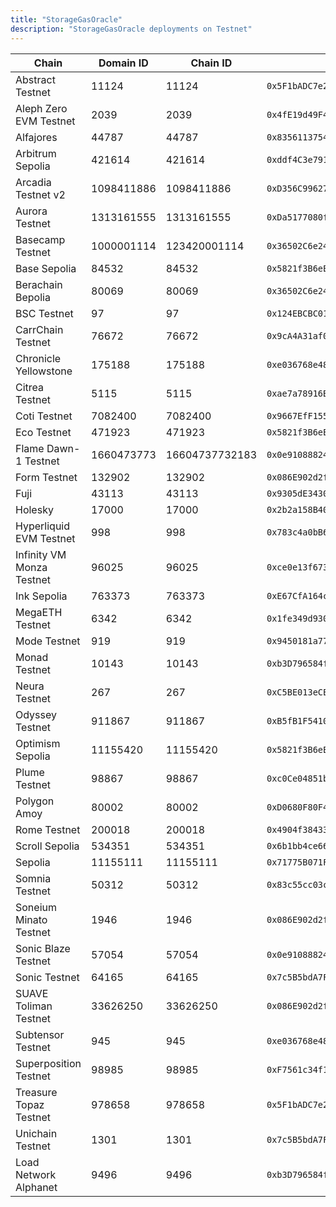 ```yaml
---
title: "StorageGasOracle"
description: "StorageGasOracle deployments on Testnet"
---
```


| Chain | Domain ID | Chain ID | Address | Explorer |
|-------|-----------|----------|---------|----------|
| Abstract Testnet | 11124 | 11124 | `0x5F1bADC7e28B9b4C98f58dB4e5841e5bf63A7A52` | [explorer.testnet.abs.xyz](https://explorer.testnet.abs.xyz/address/0x5F1bADC7e28B9b4C98f58dB4e5841e5bf63A7A52) |
| Aleph Zero EVM Testnet | 2039 | 2039 | `0x4fE19d49F45854Da50b6009258929613EC92C147` | [evm-explorer-testnet.alephzero.org](https://evm-explorer-testnet.alephzero.org/address/0x4fE19d49F45854Da50b6009258929613EC92C147) |
| Alfajores | 44787 | 44787 | `0x8356113754C7aCa297Db3089b89F87CC125499fb` | [explorer.celo.org](https://explorer.celo.org/alfajores/address/0x8356113754C7aCa297Db3089b89F87CC125499fb) |
| Arbitrum Sepolia | 421614 | 421614 | `0xddf4C3e791caCaFd26D7fb275549739B38ae6e75` | [sepolia.arbiscan.io](https://sepolia.arbiscan.io/address/0xddf4C3e791caCaFd26D7fb275549739B38ae6e75) |
| Arcadia Testnet v2 | 1098411886 | 1098411886 | `0xD356C996277eFb7f75Ee8bd61b31cC781A12F54f` | [explorer.khalani.network](https://explorer.khalani.network/address/0xD356C996277eFb7f75Ee8bd61b31cC781A12F54f) |
| Aurora Testnet | 1313161555 | 1313161555 | `0xDa5177080f7fC5d9255eB32cC64B9b4e5136A716` | [explorer.testnet.aurora.dev](https://explorer.testnet.aurora.dev/address/0xDa5177080f7fC5d9255eB32cC64B9b4e5136A716) |
| Basecamp Testnet | 1000001114 | 123420001114 | `0x36502C6e24C51ba4839c4c4A070aeB52E1adB672` | [basecamp.cloud.blockscout.com](https://basecamp.cloud.blockscout.com/address/0x36502C6e24C51ba4839c4c4A070aeB52E1adB672) |
| Base Sepolia | 84532 | 84532 | `0x5821f3B6eE05F3dC62b43B74AB1C8F8E6904b1C8` | [sepolia.basescan.org](https://sepolia.basescan.org/address/0x5821f3B6eE05F3dC62b43B74AB1C8F8E6904b1C8) |
| Berachain Bepolia | 80069 | 80069 | `0x36502C6e24C51ba4839c4c4A070aeB52E1adB672` | [bepolia.beratrail.io](https://bepolia.beratrail.io/address/0x36502C6e24C51ba4839c4c4A070aeB52E1adB672) |
| BSC Testnet | 97 | 97 | `0x124EBCBC018A5D4Efe639f02ED86f95cdC3f6498` | [testnet.bscscan.com](https://testnet.bscscan.com/address/0x124EBCBC018A5D4Efe639f02ED86f95cdC3f6498) |
| CarrChain Testnet | 76672 | 76672 | `0x9cA4A31af0f3a8fe2806599467912809D3e17ECB` | [testnet.carrscan.io](https://testnet.carrscan.io/address/0x9cA4A31af0f3a8fe2806599467912809D3e17ECB) |
| Chronicle Yellowstone | 175188 | 175188 | `0xe036768e48Cb0D42811d2bF0748806FCcBfCd670` | [yellowstone-explorer.litprotocol.com](https://yellowstone-explorer.litprotocol.com/address/0xe036768e48Cb0D42811d2bF0748806FCcBfCd670) |
| Citrea Testnet | 5115 | 5115 | `0xae7a78916Ba4c507aCB2F0e474ace545Ff4bF841` | [explorer.testnet.citrea.xyz](https://explorer.testnet.citrea.xyz/address/0xae7a78916Ba4c507aCB2F0e474ace545Ff4bF841) |
| Coti Testnet | 7082400 | 7082400 | `0x9667EfF1556A9D092fdbeC09244CB99b677E9D1E` | [testnet.cotiscan.io](https://testnet.cotiscan.io/address/0x9667EfF1556A9D092fdbeC09244CB99b677E9D1E) |
| Eco Testnet | 471923 | 471923 | `0x5821f3B6eE05F3dC62b43B74AB1C8F8E6904b1C8` | [eco-testnet.explorer.caldera.xyz](https://eco-testnet.explorer.caldera.xyz//address/0x5821f3B6eE05F3dC62b43B74AB1C8F8E6904b1C8) |
| Flame Dawn-1 Testnet | 1660473773 | 16604737732183 | `0x0e91088824Fa6E2675b2a53DA3491a9B098bD868` | [explorer.flame.dawn-1.astria.org](https://explorer.flame.dawn-1.astria.org/address/0x0e91088824Fa6E2675b2a53DA3491a9B098bD868) |
| Form Testnet | 132902 | 132902 | `0x086E902d2f99BcCEAa28B31747eC6Dc5fd43B1bE` | [sepolia-explorer.form.network](https://sepolia-explorer.form.network/address/0x086E902d2f99BcCEAa28B31747eC6Dc5fd43B1bE) |
| Fuji | 43113 | 43113 | `0x9305dE34306886d615B096Bdf23b94a978f6a6c0` | [testnet.snowtrace.io](https://testnet.snowtrace.io/address/0x9305dE34306886d615B096Bdf23b94a978f6a6c0) |
| Holesky | 17000 | 17000 | `0x2b2a158B4059C840c7aC67399B153bb567D06303` | [holesky.etherscan.io](https://holesky.etherscan.io/address/0x2b2a158B4059C840c7aC67399B153bb567D06303) |
| Hyperliquid EVM Testnet | 998 | 998 | `0x783c4a0bB6663359281aD4a637D5af68F83ae213` | [explorer.hyperlend.finance](https://explorer.hyperlend.finance/address/0x783c4a0bB6663359281aD4a637D5af68F83ae213) |
| Infinity VM Monza Testnet | 96025 | 96025 | `0xce0e13f67399375eF0a7acb741E815145A6AAf67` | N/A |
| Ink Sepolia | 763373 | 763373 | `0xE67CfA164cDa449Ae38a0a09391eF6bCDf8e4e2c` | [explorer-sepolia.inkonchain.com](https://explorer-sepolia.inkonchain.com/address/0xE67CfA164cDa449Ae38a0a09391eF6bCDf8e4e2c) |
| MegaETH Testnet | 6342 | 6342 | `0x1fe349d93078B26C8c7350A401e2B60f100952F5` | [www.megaexplorer.xyz](https://www.megaexplorer.xyz/address/0x1fe349d93078B26C8c7350A401e2B60f100952F5) |
| Mode Testnet | 919 | 919 | `0x9450181a7719dAb93483d43a45473Ac2373E25B0` | [testnet.modescan.io](https://testnet.modescan.io/address/0x9450181a7719dAb93483d43a45473Ac2373E25B0) |
| Monad Testnet | 10143 | 10143 | `0xb3D796584fDeBE2321894eeF31e0C3ec52169C61` | [explorer.monad-testnet.category.xyz](https://explorer.monad-testnet.category.xyz/address/0xb3D796584fDeBE2321894eeF31e0C3ec52169C61) |
| Neura Testnet | 267 | 267 | `0xC5BE013eCE7996Cb8F04FF46ea93c57a04408CD5` | [testnet-blockscout.infra.neuraprotocol.io](https://testnet-blockscout.infra.neuraprotocol.io/address/0xC5BE013eCE7996Cb8F04FF46ea93c57a04408CD5) |
| Odyssey Testnet | 911867 | 911867 | `0xB5fB1F5410a2c2b7deD462d018541383968cB01c` | [odyssey-explorer.ithaca.xyz](https://odyssey-explorer.ithaca.xyz/address/0xB5fB1F5410a2c2b7deD462d018541383968cB01c) |
| Optimism Sepolia | 11155420 | 11155420 | `0x5821f3B6eE05F3dC62b43B74AB1C8F8E6904b1C8` | [sepolia-optimistic.etherscan.io](https://sepolia-optimistic.etherscan.io/address/0x5821f3B6eE05F3dC62b43B74AB1C8F8E6904b1C8) |
| Plume Testnet | 98867 | 98867 | `0xc0Ce04851bF6Ea149fA06bf7a4808c9db81af189` | [testnet-explorer.plume.org](https://testnet-explorer.plume.org/address/0xc0Ce04851bF6Ea149fA06bf7a4808c9db81af189) |
| Polygon Amoy | 80002 | 80002 | `0xD0680F80F4f947968206806C2598Cbc5b6FE5b03` | [amoy.polygonscan.com](https://amoy.polygonscan.com/address/0xD0680F80F4f947968206806C2598Cbc5b6FE5b03) |
| Rome Testnet | 200018 | 200018 | `0x4904f38433583f0F72609C0bb8788d3296bd0E3B` | [node1.testnet.romeprotocol.xyz](https://node1.testnet.romeprotocol.xyz:1000/address/0x4904f38433583f0F72609C0bb8788d3296bd0E3B) |
| Scroll Sepolia | 534351 | 534351 | `0x6b1bb4ce664Bb4164AEB4d3D2E7DE7450DD8084C` | [sepolia.scrollscan.dev](https://sepolia.scrollscan.dev//address/0x6b1bb4ce664Bb4164AEB4d3D2E7DE7450DD8084C) |
| Sepolia | 11155111 | 11155111 | `0x71775B071F77F1ce52Ece810ce084451a3045FFe` | [sepolia.etherscan.io](https://sepolia.etherscan.io/address/0x71775B071F77F1ce52Ece810ce084451a3045FFe) |
| Somnia Testnet | 50312 | 50312 | `0x83c55cc03cc66aAFE071698F9BE4c51F5b1561c8` | [shannon-explorer.somnia.network](https://shannon-explorer.somnia.network/address/0x83c55cc03cc66aAFE071698F9BE4c51F5b1561c8) |
| Soneium Minato Testnet | 1946 | 1946 | `0x086E902d2f99BcCEAa28B31747eC6Dc5fd43B1bE` | [explorer-testnet.soneium.org](https://explorer-testnet.soneium.org/address/0x086E902d2f99BcCEAa28B31747eC6Dc5fd43B1bE) |
| Sonic Blaze Testnet | 57054 | 57054 | `0x0e91088824Fa6E2675b2a53DA3491a9B098bD868` | [testnet.sonicscan.org](https://testnet.sonicscan.org/address/0x0e91088824Fa6E2675b2a53DA3491a9B098bD868) |
| Sonic Testnet | 64165 | 64165 | `0x7c5B5bdA7F1d1F70A6678ABb4d894612Fc76498F` | [testnet.soniclabs.com](https://testnet.soniclabs.com/address/0x7c5B5bdA7F1d1F70A6678ABb4d894612Fc76498F) |
| SUAVE Toliman Testnet | 33626250 | 33626250 | `0x086E902d2f99BcCEAa28B31747eC6Dc5fd43B1bE` | [explorer.toliman.suave.flashbots.net](https://explorer.toliman.suave.flashbots.net/address/0x086E902d2f99BcCEAa28B31747eC6Dc5fd43B1bE) |
| Subtensor Testnet | 945 | 945 | `0xe036768e48Cb0D42811d2bF0748806FCcBfCd670` | N/A |
| Superposition Testnet | 98985 | 98985 | `0xF7561c34f17A32D5620583A3397C304e7038a7F6` | [testnet-explorer.superposition.so](https://testnet-explorer.superposition.so/address/0xF7561c34f17A32D5620583A3397C304e7038a7F6) |
| Treasure Topaz Testnet | 978658 | 978658 | `0x5F1bADC7e28B9b4C98f58dB4e5841e5bf63A7A52` | [topaz.treasurescan.io](https://topaz.treasurescan.io/address/0x5F1bADC7e28B9b4C98f58dB4e5841e5bf63A7A52) |
| Unichain Testnet | 1301 | 1301 | `0x7c5B5bdA7F1d1F70A6678ABb4d894612Fc76498F` | [unichain-sepolia.blockscout.com](https://unichain-sepolia.blockscout.com/address/0x7c5B5bdA7F1d1F70A6678ABb4d894612Fc76498F) |
| Load Network Alphanet | 9496 | 9496 | `0xb3D796584fDeBE2321894eeF31e0C3ec52169C61` | [explorer.load.network](https://explorer.load.network/address/0xb3D796584fDeBE2321894eeF31e0C3ec52169C61) |
